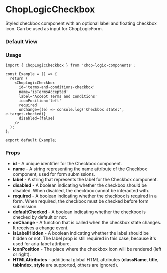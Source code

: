 
<Meta of={CheckboxStories} title='Checkbox' />

# ChopLogicCheckbox

Styled checkbox component with an optional label and floating checkbox icon. Can be used as input for ChopLogicForm.

### Default View

<Canvas of={CheckboxStories.LeftIconCheckbox} />

### Usage

```tsx
import { ChopLogicCheckbox } from 'chop-logic-components';

const Example = () => {
  return (
    <ChopLogicCheckbox
      id='terms-and-conditions-checkbox'
      name='isTermsAccepted'
      label='Accept Terms and Conditions'
      iconPosition='left'
      required
      onChange={(e) => console.log('Checkbox state:', e.target.checked)}
      disabled={false}
    />
  );
};

export default Example;
```

### Props

- **id** - A unique identifier for the Checkbox component.
- **name** - A string representing the name attribute of the Checkbox component, used for form submissions.
- **label** - A string that represents the label for the Checkbox component.
- **disabled** - A boolean indicating whether the checkbox should be disabled. When disabled, the checkbox cannot be interacted with.
- **required** - A boolean indicating whether the checkbox is required in a form. When required, the checkbox must be checked before form submission.
- **defaultChecked** - A boolean indicating whether the checkbox is checked by default or not.
- **onChange** - A function that is called when the checkbox state changes. It receives a change event.
- **isLabelHidden** - A boolean indicating whether the label should be hidden or not. The label prop is still required in this case, because it's used for aria-label attribure.
- **iconPosition** - The place where the checkbox icon will be rendered (left or right).
- **HTMLAttributes** - additional global HTML attributes (**className**, **title**, **tabIndex**, **style** are supported, others are ignored).
